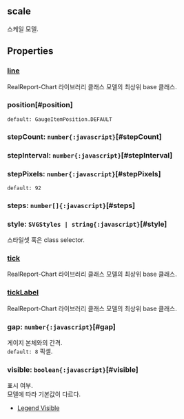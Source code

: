 ## scale
스케일 모델.
## Properties

### [line](./circle/line)
RealReport-Chart 라이브러리 클래스 모델의 최상위 base 클래스.

  

### position[#position]


`default: GaugeItemPosition.DEFAULT`  

### stepCount: `number{:javascript}`[#stepCount]

### stepInterval: `number{:javascript}`[#stepInterval]

### stepPixels: `number{:javascript}`[#stepPixels]
`default: 92`  

### steps: `number[]{:javascript}`[#steps]

### style: `SVGStyles | string{:javascript}`[#style]
스타일셋 혹은 class selector.  

### [tick](./circle/tick)
RealReport-Chart 라이브러리 클래스 모델의 최상위 base 클래스.

  

### [tickLabel](./circle/tickLabel)
RealReport-Chart 라이브러리 클래스 모델의 최상위 base 클래스.

  

### gap: `number{:javascript}`[#gap]
게이지 본체와의 간격.  
`default: 8` 픽셀. 

### visible: `boolean{:javascript}`[#visible]
표시 여부.\
모델에 따라 기본값이 다르다.
- [Legend Visible](https:/jsfiddle.net/gh/get/library/pure/realgrid/realchart-demo/tree/master/common/legend-visible)  
